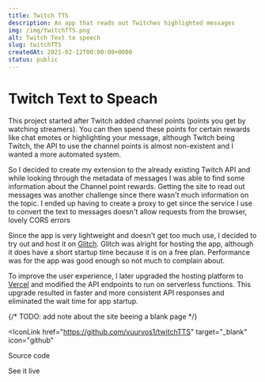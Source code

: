 ```yaml
---
title: Twitch TTS
description: An app that reads out Twitches highlighted messages
img: /img/twitchTTS.png
alt: Twitch Text to speech
slug: twitchTTS
createdAt: 2021-02-12T00:00:00+0000
status: public
---
```


# Twitch Text to Speach

This project started after Twitch added channel points (points you get by watching streamers). You can then spend these points for certain rewards like chat emotes or highlighting your message, although Twitch being Twitch, the API to use the channel points is almost non-existent and I wanted a more automated system.

So I decided to create my extension to the already existing Twitch API and while looking through the metadata of messages I was able to find some information about the Channel point rewards.
Getting the site to read out messages was another challenge since there wasn't much information on the topic. I ended up having to create a proxy to get
since the service I use to convert the text to messages doesn't allow requests from the browser, lovely CORS errors

Since the app is very lightweight and doesn't get too much use, I decided to try out and host it on [Glitch](https://glitch.com/). Glitch was alright for hosting the app, although it does have a short startup time because it is on a free plan. Performance was for the app was good enough so not much to complain about.

To improve the user experience, I later upgraded the hosting platform to [Vercel](https://vercel.com) and modified the API endpoints to run on serverless functions. This upgrade resulted in faster and more consistent API responses and eliminated the wait time for app startup.

{/* TODO: add note about the site beeing a blank page */}

<IconLink
  href="https://github.com/vuurvos1/twitchTTS"
  target="_blank"
  icon="github"
>
  Source code
</IconLink>

<IconLink href="https://twitchtts.vercel.app/?" target="_blank" icon="launch">
  See it live
</IconLink>
